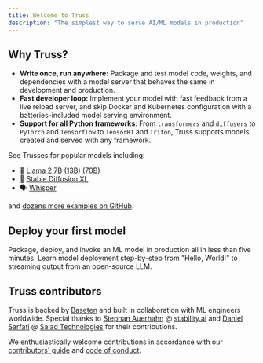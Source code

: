 ```yaml
---
title: Welcome to Truss
description: "The simplest way to serve AI/ML models in production"
---
```


## Why Truss?

* **Write once, run anywhere:** Package and test model code, weights, and dependencies with a model server that behaves the same in development and production.
* **Fast developer loop:** Implement your model with fast feedback from a live reload server, and skip Docker and Kubernetes configuration with a batteries-included model serving environment.
* **Support for all Python frameworks**: From `transformers` and `diffusers` to `PyTorch` and `Tensorflow` to `TensorRT` and `Triton`, Truss supports models created and served with any framework.

See Trusses for popular models including:

* 🦙 [Llama 2 7B](https://github.com/basetenlabs/truss-examples/tree/main/llama/llama-2-7b-chat) ([13B](https://github.com/basetenlabs/truss-examples/tree/main/llama/llama-2-13b-chat)) ([70B](https://github.com/basetenlabs/truss-examples/tree/main/llama/llama-2-70b-chat))
* 🎨 [Stable Diffusion XL](https://github.com/basetenlabs/truss-examples/tree/main/stable-diffusion/stable-diffusion-xl-1.0)
* 🗣 [Whisper](https://github.com/basetenlabs/truss-examples/tree/main/whisper/whisper-truss)

and [dozens more examples on GitHub](https://github.com/basetenlabs/truss-examples/).

## Deploy your first model

<CardGroup cols={2}>
  <Card
    title="Quickstart"
    icon="book"
    href="/quickstart"
  >
    Package, deploy, and invoke an ML model in production all in less than five minutes.
  </Card>
  <Card
    title="Truss tutorial"
    icon="books"
    href="/learn/intro"
  >
    Learn model deployment step-by-step from "Hello, World!" to streaming output from an open-source LLM.
  </Card>
</CardGroup>


## Truss contributors

Truss is backed by [Baseten](https://baseten.co) and built in collaboration with ML engineers worldwide. Special thanks to [Stephan Auerhahn](https://github.com/palp) @ [stability.ai](https://stability.ai/) and [Daniel Sarfati](https://github.com/dsarfati) @ [Salad Technologies](https://salad.com/) for their contributions.

We enthusiastically welcome contributions in accordance with our [contributors' guide](/contribute/contributing) and [code of conduct](https://github.com/basetenlabs/truss/blob/main/CODE_OF_CONDUCT.md).
